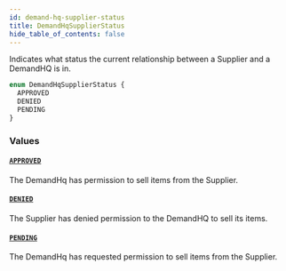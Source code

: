 ```yaml
---
id: demand-hq-supplier-status
title: DemandHqSupplierStatus
hide_table_of_contents: false
---
```



Indicates what status the current relationship between a Supplier and a DemandHQ is in.

```graphql
enum DemandHqSupplierStatus {
  APPROVED
  DENIED
  PENDING
}
```


### Values

#### [`APPROVED`](#)

The DemandHq has permission to sell items from the Supplier.


#### [`DENIED`](#)

The Supplier has denied permission to the DemandHQ to sell its items.


#### [`PENDING`](#)

The DemandHq has requested permission to sell items from the Supplier.




